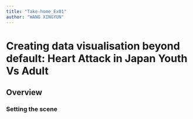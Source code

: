 ```yaml
---
title: "Take-home_Ex01"
author: "WANG XINGYUN"
---
```


# Creating data visualisation beyond default: **Heart Attack in Japan Youth Vs Adult**

## **Overview**

### **Setting the scene**
